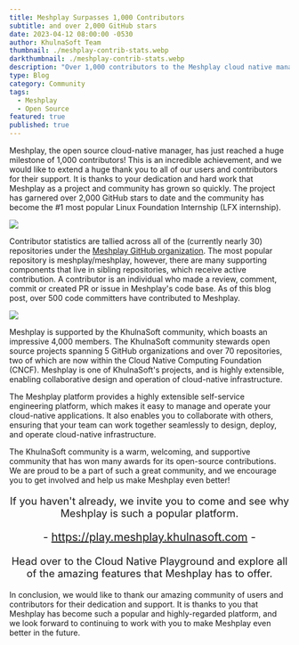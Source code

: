 ```yaml
---
title: Meshplay Surpasses 1,000 Contributors
subtitle: and over 2,000 GitHub stars
date: 2023-04-12 08:00:00 -0530
author: KhulnaSoft Team
thumbnail: ./meshplay-contrib-stats.webp
darkthumbnail: ./meshplay-contrib-stats.webp
description: "Over 1,000 contributors to the Meshplay cloud native management project."
type: Blog
category: Community
tags:
  - Meshplay
  - Open Source
featured: true
published: true
---
```



<BlogWrapper>

Meshplay, the open source cloud-native manager, has just reached a huge milestone of 1,000 contributors! This is an incredible achievement, and we would like to extend a huge thank you to all of our users and contributors for their support. It is thanks to your dedication and hard work that Meshplay as a project and community has grown so quickly. The project has garnered over 2,000 GitHub stars to date and the community has become the #1 most popular Linux Foundation Internship (LFX internship).

<img src={MeshplayStats} className="image-right-no-shadow" /> 

Contributor statistics are tallied across all of the  (currently nearly 30) repositories under the [Meshplay GitHub organization](https://github.com/meshplay). The most popular repository is meshplay/meshplay, however, there are many supporting components that live in sibling repositories, which receive active contribution. A contributor is an individual who made a review, comment, commit or created PR or issue in Meshplay's code base. As of this blog post, over 500 code committers have contributed to Meshplay.


<img src={MeshplayStars} className="image-left-no-shadow" /> 


Meshplay is supported by the KhulnaSoft community, which <Link to="/blog/community/building-amazing-open-source-tools-one-contributor-at-a-time">boasts an impressive 4,000 members</Link>. The KhulnaSoft community stewards open source projects spanning 5 GitHub organizations and over 70 repositories, two of which are now within the Cloud Native Computing Foundation (CNCF). Meshplay is one of KhulnaSoft's projects, and is highly extensible, enabling collaborative design and operation of cloud-native infrastructure.

The Meshplay platform provides a highly extensible self-service engineering platform, which makes it easy to manage and operate your cloud-native applications. It also enables you to collaborate with others, ensuring that your team can work together seamlessly to design, deploy, and operate cloud-native infrastructure.

The KhulnaSoft community is a warm, welcoming, and supportive community that has won many awards for its open-source contributions. We are proud to be a part of such a great community, and we encourage you to get involved and help us make Meshplay even better!

<div class="tip" style="font-size:1.15rem;text-align:center;">
  <p>If you haven't already, we invite you to come and see why Meshplay is such a popular platform. </p>
  <p class="tip" style="font-size:1.25rem;text-align:center;">
    - <a href="https://play.meshplay.khulnasoft.com">https://play.meshplay.khulnasoft.com</a> -
  </p>
  <p>
  Head over to the Cloud Native Playground and explore all of the amazing features that Meshplay has to offer.</p>
</div>

In conclusion, we would like to thank our amazing community of users and contributors for their dedication and support. It is thanks to you that Meshplay has become such a popular and highly-regarded platform, and we look forward to continuing to work with you to make Meshplay even better in the future.

</BlogWrapper>